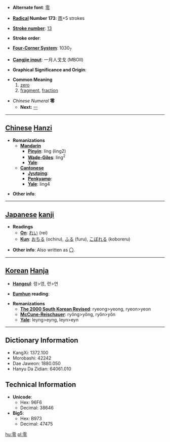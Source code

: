 * '''Alternate font''': [[零]]

* '''[[Wiktionary:Chinese radical index| Radical]] Number 173''': [[Wiktionary:Chinese radical index 雨|雨]]+5 strokes

* '''[[Wiktionary:Chinese total strokes index|Stroke number]]''': [[Wiktionary:Chinese total strokes index 13|13]]

* '''Stroke order''': 

* '''[[Wiktionary:Chinese four corner index|Four-Corner System]]''': 1030<sub>7</sub>

* '''[[Wiktionary:Chinese Cangjie index|Cangjie input]]''': 一月人戈戈 (MBOII)

* '''Graphical Significance and Origin''': 

* '''Common Meaning'''
*# [[zero]]
*# [[fragment]], [[fraction]]

* ''Chinese Numeral'' '''零'''
** '''Next:''' [[一]]

----

== [[Chinese]] [[Hanzi]] ==

* '''Romanizations'''
** '''[[Mandarin]]'''
*** '''[[Pinyin]]''': líng (ling2)
*** '''[[Wade-Giles]]''': ling<sup>2</sup>
*** '''[[Yale]]''': 
** '''[[Cantonese]]'''
*** '''[[Jyutping]]''':
*** '''[[Penkyamp]]''': 
*** '''[[Yale]]''': ling4

* '''Other info''': 

----

== [[Japanese]] [[kanji]] ==

* '''Readings'''
** '''[[On]]''': [[れい]] (rei)
** '''[[Kun]]''': [[おちる]] (ochiru), [[ふる]] (furu), [[こぼれる]] (koboreru)

* '''Other info''': Also written as [[〇]].


----

== [[Korean]] [[Hanja]] ==

* '''[[Hangeul]]''': 령>영, 련>연

* '''[[Eumhun]] reading''': 

* '''Romanizations'''
** '''[[The 2000 South Korean Revised Romanization|The 2000 South Korean Revised]]''': ryeong>yeong, ryeon>yeon
** '''[[McCune-Reischauer]]''': ryŏng>yŏng, ryŏn>yŏn
** '''[[Yale]]''': leyng>eyng, leyn>eyn

----

== Dictionary Information ==

* KangXi: 1372.100
* Morobashi: 42242
* Dae Jaweon: 1880.050
* Hanyu Da Zidian: 64061.010

== Technical Information ==

* '''Unicode''':
** Hex: 96F6
** Decimal: 38646
* '''Big5''':
** Hex: B973
** Decimal: 47475

[[hu:零]]
[[pl:零]]
